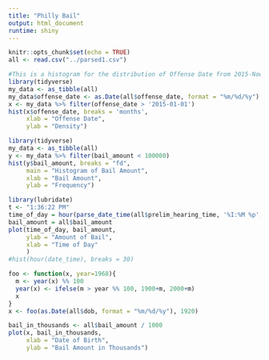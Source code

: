 ```yaml
---
title: "Philly Bail"
output: html_document
runtime: shiny
---
```


```r
knitr::opts_chunk$set(echo = TRUE)
all <- read.csv("../parsed1.csv")

```

```r
#This is a histogram for the distribution of Offense Date from 2015-Now
library(tidyverse)
my_data <- as_tibble(all)
my_data$offense_date <- as.Date(all$offense_date, format = "%m/%d/%y")
x <- my_data %>% filter(offense_date > '2015-01-01')
hist(x$offense_date, breaks = 'months',
     xlab = "Offense Date",
     ylab = "Density")
```

```r
library(tidyverse)
my_data <- as_tibble(all)
y <- my_data %>% filter(bail_amount < 100000)
hist(y$bail_amount, breaks = "fd", 
     main = "Histogram of Bail Amount",
     xlab = "Bail Amount",
     ylab = "Frequency")
```

```r
library(lubridate)
t <- "1:36:22 PM"
time_of_day = hour(parse_date_time(all$prelim_hearing_time, '%I:%M %p', tz = "America/New_York"))
bail_amount = all$bail_amount
plot(time_of_day, bail_amount, 
     ylab = "Amount of Bail",
     xlab = "Time of Day"
     )
#hist(hour(date_time), breaks = 30)
```

```r
foo <- function(x, year=1968){
  m <- year(x) %% 100
  year(x) <- ifelse(m > year %% 100, 1900+m, 2000+m)
  x
}
x <- foo(as.Date(all$dob, format = "%m/%d/%y"), 1920)

bail_in_thousands <- all$bail_amount / 1000
plot(x, bail_in_thousands,
     xlab = "Date of Birth",
     ylab = "Bail Amount in Thousands")
```
